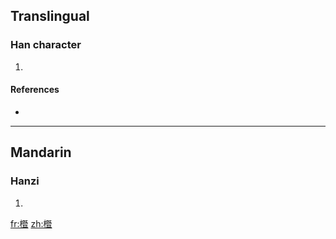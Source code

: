 ==Translingual==

===Han character===
{{Han char|rn=75|rad=木|as=15|sn=19|four=|canj=木日山一 (DAUM)}}

# {{defn|Han|sort=木15}}

====References====
* {{Han ref|kx=0561.230|dkj=15853|dj=0950.140|hdz=21317.050|uh=6AED|ud=27373}}

----

==Mandarin==

===Hanzi===
{{cmn-hanzi|pin=[[jì]] ([[ji4]]), [[jié]] ([[jie2]])|wg=chi<sup>4</sup>, chieh<sup>2</sup>}}

# {{defn|Mandarin}}

[[fr:櫭]]
[[zh:櫭]]